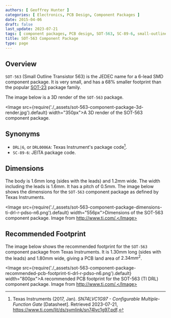 ```yaml
---
authors: [ Geoffrey Hunter ]
categories: [ Electronics, PCB Design, Component Packages ]
date: 2015-04-06
draft: false
last_update: 2023-07-21
tags: [ component packages, PCB design, SOT-563, SC-89-6, small-outline, transistor ]
title: SOT-563 Component Package
type: page
---
```


## Overview

`SOT-563` (Small Outline Transistor 563) is the JEDEC name for a 6-lead SMD component package. It is very small, and has a 68% smaller footprint than the popular [SOT-23](/pcb-design/component-packages/sot-23-component-package/) package family.

The image below is a 3D render of the `SOT-563` package.

<Image src={require('./_assets/sot-563-component-package-3d-render.jpg').default} width="350px">A 3D render of the SOT-563 component package.</Image>

## Synonyms

* `DRL|6`, or `DRL0006A`: Texas Instrument's package code[^ti-sn74lvc1g97-configurable-gate-ds].
* `SC-89-6`: JEITA package code.

## Dimensions

The body is 1.6mm long (sides with the leads) and 1.2mm wide. The width including the leads is 1.6mm. It has a pitch of 0.5mm. The image below shows the dimensions for the `SOT-563` component package as defined by Texas Instruments.

<Image src={require('./_assets/sot-563-component-package-dimensions-ti-drl-r-pdso-n6.png').default} width="556px">Dimensions of the SOT-563 component package. Image from http://www.ti.com/.</Image>

## Recommended Footprint

The image below shows the recommended footprint for the `SOT-563` component package from Texas Instruments. It is 1.30mm long (sides with the leads) and 1.80mm wide, giving a PCB land area of $2.34mm^2$.

<Image src={require('./_assets/sot-563-component-package-recommended-pcb-footprint-ti-drl-r-pdso-n6.png').default} width="800px">A recommended PCB footprint for the SOT-563 (TI DRL) component package. Image from http://www.ti.com/.</Image>

[^ti-sn74lvc1g97-configurable-gate-ds]: Texas Instruments (2017, Jan). _SN74LVC1G97 - Configurable Multiple-Function Gate_ [Datasheet]. Retrieved 2023-07-21, https://www.ti.com/lit/ds/symlink/sn74lvc1g97.pdf.
